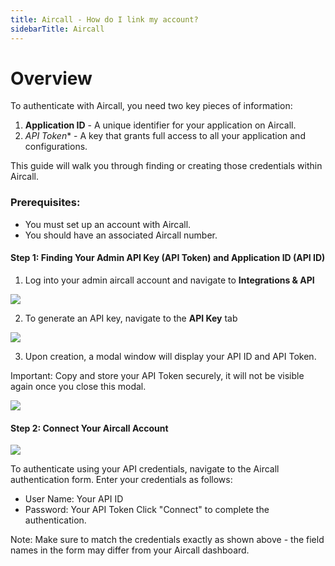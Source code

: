 ```yaml
---
title: Aircall - How do I link my account?
sidebarTitle: Aircall
---
```



# Overview

To authenticate with Aircall, you need two key pieces of information:
1. **Application ID** - A unique identifier for your application on Aircall.
2. *API Token** - A key that grants full access to all your application and configurations.

This guide will walk you through finding or creating those credentials within Aircall.


### Prerequisites:

- You must set up an account with Aircall.
- You should have an associated Aircall number.

#### Step 1: Finding Your Admin API Key (API Token) and Application ID (API ID)
1. Log into your admin aircall account and navigate to **Integrations & API**

<img src="/integrations/all/aircall-basic/nango_aircall_integration_tab.png" />

2. To generate an API key, navigate to the **API Key** tab

<img src="/integrations/all/aircall-basic/nango_aircall_gen_key.png" />

3. Upon creation, a modal window will display your API ID and API Token.

Important: Copy and store your API Token securely, it will not be visible again once you close this modal.


<img src="/integrations/all/aircall-basic/nango_aircall_Token_API_ID.png" />

#### Step 2: Connect Your Aircall Account

<img src="/integrations/all/aircall-basic/nango_connect_ui.png" />

To authenticate using your API credentials, navigate to the Aircall authentication form.
Enter your credentials as follows:
- User Name: Your API ID
- Password: Your API Token
Click "Connect" to complete the authentication.

Note: Make sure to match the credentials exactly as shown above - the field names in the form may differ from your Aircall dashboard.

